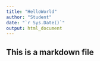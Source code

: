 ```yaml
---
title: "HelloWorld"
author: "Student"
date: "`r Sys.Date()`"
output: html_document
---
```


## This is a markdown file

